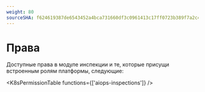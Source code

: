 ```yaml
---
weight: 80
sourceSHA: f624619387de6543452a4bca731660df3c0961413c17ff0723b389f7a2c4e20e
---
```


# Права

Доступные права в модуле инспекции и те, которые присущи встроенным ролям платформы, следующие:

<K8sPermissionTable functions={['aiops-inspections']} />
